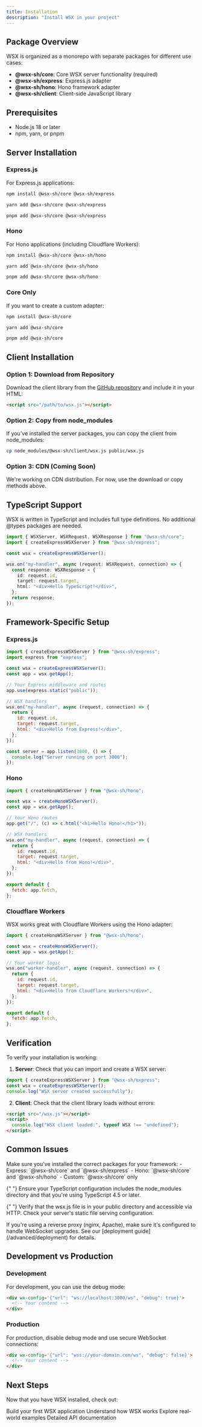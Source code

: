 ```yaml
---
title: Installation
description: "Install WSX in your project"
---
```


## Package Overview

WSX is organized as a monorepo with separate packages for different use cases:

- **@wsx-sh/core**: Core WSX server functionality (required)
- **@wsx-sh/express**: Express.js adapter
- **@wsx-sh/hono**: Hono framework adapter
- **@wsx-sh/client**: Client-side JavaScript library

## Prerequisites

- Node.js 18 or later
- npm, yarn, or pnpm

## Server Installation

### Express.js

For Express.js applications:

<CodeGroup>

```bash npm
npm install @wsx-sh/core @wsx-sh/express
```

```bash yarn
yarn add @wsx-sh/core @wsx-sh/express
```

```bash pnpm
pnpm add @wsx-sh/core @wsx-sh/express
```

</CodeGroup>

### Hono

For Hono applications (including Cloudflare Workers):

<CodeGroup>

```bash npm
npm install @wsx-sh/core @wsx-sh/hono
```

```bash yarn
yarn add @wsx-sh/core @wsx-sh/hono
```

```bash pnpm
pnpm add @wsx-sh/core @wsx-sh/hono
```

</CodeGroup>

### Core Only

If you want to create a custom adapter:

<CodeGroup>

```bash npm
npm install @wsx-sh/core
```

```bash yarn
yarn add @wsx-sh/core
```

```bash pnpm
pnpm add @wsx-sh/core
```

</CodeGroup>

## Client Installation

### Option 1: Download from Repository

Download the client library from the [GitHub repository](https://github.com/stukennedy/wsx/blob/main/packages/client/wsx.js) and include it in your HTML:

```html
<script src="/path/to/wsx.js"></script>
```

### Option 2: Copy from node_modules

If you've installed the server packages, you can copy the client from node_modules:

```bash
cp node_modules/@wsx-sh/client/wsx.js public/wsx.js
```

### Option 3: CDN (Coming Soon)

We're working on CDN distribution. For now, use the download or copy methods above.

## TypeScript Support

WSX is written in TypeScript and includes full type definitions. No additional @types packages are needed.

```typescript
import { WSXServer, WSXRequest, WSXResponse } from "@wsx-sh/core";
import { createExpressWSXServer } from "@wsx-sh/express";

const wsx = createExpressWSXServer();

wsx.on("my-handler", async (request: WSXRequest, connection) => {
  const response: WSXResponse = {
    id: request.id,
    target: request.target,
    html: "<div>Hello TypeScript!</div>",
  };
  return response;
});
```

## Framework-Specific Setup

### Express.js

```javascript
import { createExpressWSXServer } from "@wsx-sh/express";
import express from "express";

const wsx = createExpressWSXServer();
const app = wsx.getApp();

// Your Express middleware and routes
app.use(express.static("public"));

// WSX handlers
wsx.on("my-handler", async (request, connection) => {
  return {
    id: request.id,
    target: request.target,
    html: "<div>Hello from Express!</div>",
  };
});

const server = app.listen(3000, () => {
  console.log("Server running on port 3000");
});
```

### Hono

```javascript
import { createHonoWSXServer } from "@wsx-sh/hono";

const wsx = createHonoWSXServer();
const app = wsx.getApp();

// Your Hono routes
app.get("/", (c) => c.html("<h1>Hello Hono!</h1>"));

// WSX handlers
wsx.on("my-handler", async (request, connection) => {
  return {
    id: request.id,
    target: request.target,
    html: "<div>Hello from Hono!</div>",
  };
});

export default {
  fetch: app.fetch,
};
```

### Cloudflare Workers

WSX works great with Cloudflare Workers using the Hono adapter:

```javascript
import { createHonoWSXServer } from "@wsx-sh/hono";

const wsx = createHonoWSXServer();
const app = wsx.getApp();

// Your worker logic
wsx.on("worker-handler", async (request, connection) => {
  return {
    id: request.id,
    target: request.target,
    html: "<div>Hello from Cloudflare Workers!</div>",
  };
});

export default {
  fetch: app.fetch,
};
```

## Verification

To verify your installation is working:

1. **Server**: Check that you can import and create a WSX server:

```javascript
import { createExpressWSXServer } from "@wsx-sh/express";
const wsx = createExpressWSXServer();
console.log("WSX server created successfully");
```

2. **Client**: Check that the client library loads without errors:

```html
<script src="/wsx.js"></script>
<script>
  console.log("WSX client loaded:", typeof WSX !== "undefined");
</script>
```

## Common Issues

<AccordionGroup>
  <Accordion title="Module not found errors">
    Make sure you've installed the correct packages for your framework: -
    Express: `@wsx-sh/core` and `@wsx-sh/express` - Hono: `@wsx-sh/core` and `@wsx-sh/hono`
    - Custom: `@wsx-sh/core` only
  </Accordion>

{" "}
<Accordion title="TypeScript compilation errors">
  Ensure your TypeScript configuration includes the node_modules directory and
  that you're using TypeScript 4.5 or later.
</Accordion>

{" "}
<Accordion title="Client script not loading">
  Verify that the wsx.js file is in your public directory and accessible via
  HTTP. Check your server's static file serving configuration.
</Accordion>

  <Accordion title="WebSocket connection issues">
    If you're using a reverse proxy (nginx, Apache), make sure it's configured
    to handle WebSocket upgrades. See our [deployment
    guide](/advanced/deployment) for details.
  </Accordion>
</AccordionGroup>

## Development vs Production

### Development

For development, you can use the debug mode:

```html
<div wx-config='{"url": "ws://localhost:3000/ws", "debug": true}'>
  <!-- Your content -->
</div>
```

### Production

For production, disable debug mode and use secure WebSocket connections:

```html
<div wx-config='{"url": "wss://your-domain.com/ws", "debug": false}'>
  <!-- Your content -->
</div>
```

## Next Steps

Now that you have WSX installed, check out:

<CardGroup cols={2}>
  <Card title="Quick Start" icon="rocket" href="/quickstart">
    Build your first WSX application
  </Card>
  <Card title="Architecture" icon="building" href="/concepts/architecture">
    Understand how WSX works
  </Card>
  <Card title="Examples" icon="code" href="/examples/chat">
    Explore real-world examples
  </Card>
  <Card title="API Reference" icon="book" href="/api-reference/server">
    Detailed API documentation
  </Card>
</CardGroup>
